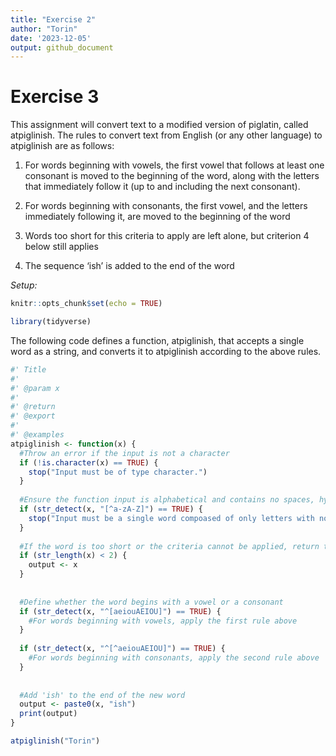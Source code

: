 ```yaml
---
title: "Exercise 2"
author: "Torin"
date: '2023-12-05'
output: github_document
---
```



# Exercise 3
This assignment will convert text to a modified version of piglatin, called atpiglinish. The rules to convert text from English (or any other language) to atpiglinish are as follows:

1. For words beginning with vowels, the first vowel that follows at least one consonant is moved to the beginning of the word, along with the letters that immediately follow it (up to and including the next consonant).

2. For words beginning with consonants, the first vowel, and the letters immediately following it, are moved to the beginning of the word

3. Words too short for this criteria to apply are left alone, but criterion 4 below still applies

4. The sequence 'ish' is added to the end of the word

_Setup:_
```r
knitr::opts_chunk$set(echo = TRUE)
```

```r
library(tidyverse)
```


The following code defines a function, atpiglinish, that accepts a single word as a string, and converts it to atpiglinish according to the above rules.
```r
#' Title
#'
#' @param x 
#'
#' @return
#' @export
#'
#' @examples
atpiglinish <- function(x) {
  #Throw an error if the input is not a character
  if (!is.character(x) == TRUE) {
    stop("Input must be of type character.")
  }
  
  #Ensure the function input is alphabetical and contains no spaces, hyphenated words, punctuation or other symbols.
  if (str_detect(x, "[^a-zA-Z]") == TRUE) {
    stop("Input must be a single word compoased of only letters with no punctuation.")
  }
  
  #If the word is too short or the criteria cannot be applied, return the word unchanged. The word must be at least two letters and contain at least one consonant followed by a vowel.
  if (str_length(x) < 2) {
    output <- x
  }
  
  
  #Define whether the word begins with a vowel or a consonant
  if (str_detect(x, "^[aeiouAEIOU]") == TRUE) {
    #For words beginning with vowels, apply the first rule above
  }
  
  if (str_detect(x, "^[^aeiouAEIOU]") == TRUE) {
    #For words beginning with consonants, apply the second rule above
  }
  
  
  #Add 'ish' to the end of the new word
  output <- paste0(x, "ish")
  print(output)
}

```


```r
atpiglinish("Torin")


```
